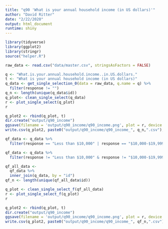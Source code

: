 ```yaml
---
title: "q90 'What is your annual household income (in US dollars)'"
author: "David Ritter"
date: "2/22/2020"
output: html_document
runtime: shiny
---
```


```r
library(tidyverse)
library(ggplot2)
library(stringr)
source("helper.R")
```

```r
raw_data <- read.csv("data/master.csv", stringsAsFactors = FALSE)
```

```r
q <- "What.is.your.annual.household.income..in.US.dollars."
t <- "What is your annual household income (in US dollars)"
q_data <- get_single_selection_0(data = raw_data, q.name = q) %>%
  filter(response != "")
q_n <- length(unique(q_data$id))
q_plot<- clean_single_select(q_data)
r <- plot_single_select(q_plot)
r
```

```r
q_plot2 <- rbind(q_plot, t)
dir.create("output/q90_income")
ggsave(filename = 'output/q90_income/q90_income.png', plot = r, device = 'png')
write.csv(q_plot2, paste0("output/q90_income/q90_income_", q_n,".csv"), row.names=F)
```

```r
qf_data <- q_data %>%
  filter(response == "Less than $10,000" | response == "$10,000-$19,999" | response == "$20,000-$29,999" | response == "$30,000-$39,999" | response == "$40,000-$49,999" | response == "$50,000-$59,999")
```

```r
qf_data <- q_data %>%
  filter(response != "Less than $10,000" & response != "$10,000-$19,999" & response != "$20,000-$29,999" & response != "$30,000-$39,999" & response != "$40,000-$49,999" & response != "$50,000-$59,999")
```

```r
qf_all_data <- 
  qf_data %>%
  inner_join(q_data, by = "id")
qf_n <- length(unique(qf_all_data$id))
```

```r
q_plot <- clean_single_select_f(qf_all_data)
r <- plot_single_select_f(q_plot)
r
```

```r
q_plot2 <- rbind(q_plot, t)
dir.create("output/q90_income")
ggsave(filename = 'output/q90_income/q90_income.png', plot = r, device = 'png')
write.csv(q_plot2, paste0("output/q90_income/q90_income_", qf_n,".csv"), row.names=F)
```